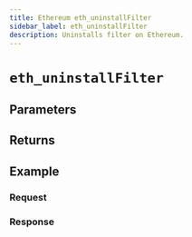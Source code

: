 ```yaml
---
title: Ethereum eth_uninstallFilter
sidebar_label: eth_uninstallFilter
description: Uninstalls filter on Ethereum.
---
```




# `eth_uninstallFilter`

<Description />

## Parameters


<Params />

## Returns


<Returns />

## Example


<Example />

### Request


<Request />

### Response


<Response />
